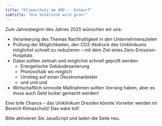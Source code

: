```yaml
---
title: "Klimaschutz am UKD -- Entwurf"
subtitle: "Die Uniklinik wird grün!"
---
```


<div class="banner"></div>


Zum Jahresbeginn des Jahres 2025 wünschen wir uns:

* Verankerung des Themas Nachhaltigkeit in den Unternehmenszielen
* Prüfung der Möglichkeiten, den CO2-Abdruck des Uniklinikums möglichst schnell zu reduzieren -- mit dem Ziel eines Zero-Emission-Hospitals
* Dabei sollten zeitnah und möglichst schnell geprüft werden:
  * Energetische Gebäudesanierung
  * Photovoltaik wo möglich
  * Umstieg auf einen Ökostromanbieter
  * und und und
* Wirtschaftlich sinnvolle Maßnahmen sollten Vorrang haben, aber es muss auch Geld locker gemacht werden!

Eine tolle Chance -- das Uniklinikum Dresden könnte Vorreiter werden im Bereich Klimaschutz! Das wäre toll!


<script>
var OPWIDGET = {
	"base_url": "https://www.openpetition.de",
	"api_key": "503d7cf8e695626c0141b79fe478633307953f5275042f55d0095805a4fc5dce",
	"options": {
		"primarycolor": "#29b0cc", // andere Farben: https://www.w3schools.com/colors/colors_picker.asp
		"secondarycolor": "#3e3d40",
		"backgroundcolor": "#ffffff",
		"mainfontsize": "15px"
	}
};
</script>
<script src="https://www.openpetition.de/javascript/widget.js"></script>
<noscript>Bitte aktivieren Sie JavaScript und laden die Seite neu.</noscript>